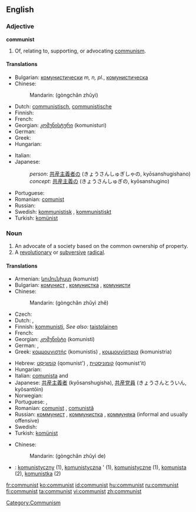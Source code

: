{{also|Communist}}
==English==

===Adjective===
'''communist'''

# Of, relating to, supporting, or advocating [[communism]].

====Translations====
{{trans-top|of or relating to communism}}
* Bulgarian: [[комунистически]] ''m, n, pl.'', [[комунистическа]] {{f}}
* Chinese:
*: Mandarin: {{zh-ts|[[共產主義]]|[[共产主义]]}} (gòngchǎn zhǔyì)
* Dutch: [[communistisch]], [[communistische]]
* Finnish: {{t-|fi|kommunistinen}}
* French: {{t+|fr|communiste|m|f}}
* Georgian: [[კომუნისტური]] (komunisturi)
* German: {{t+|de|kommunistisch}}
* Greek: {{t+|el|κομμουνιστικός|m|tr=komunistikos|sc=Grek}}
* Hungarian: {{t+|hu|kommunista}}
{{trans-mid}}
* Italian: {{t+|it|comunista|m|f}}
* Japanese:
*: ''person'': [[共産主義者]]の (きょうさんしゅぎしゃの, kyōsanshugishano)
*: ''concept'': [[共産主義]]の (きょうさんしゅぎの, kyōsanshugino)
* Portuguese: {{t+|pt|comunista|c}}
* Romanian: [[comunist]]
* Russian: {{t+|ru|коммунистический|sc=Cyrl}}
* Swedish: [[kommunistisk]] {{c}}, [[kommunistiskt]] {{n}}
* Turkish: [[komünist]]
{{trans-bottom}}

===Noun===
{{en-noun}}

# An advocate of a society based on the common ownership of property.
# A [[revolutionary]] or [[subversive]] [[radical]].

====Translations====
{{trans-top|person who follows a communist or Marxist-Leninist philosophy}}
* Armenian: [[կոմունիստ]] (komunist)
* Bulgarian: [[комунист]] {{m}}, [[комунистка]] {{f}}, [[комунисти]] {{p}}
* Chinese:
*: Mandarin: {{zh-ts|[[共產主義]][[者]]|[[共产主义]][[者]]}} (gòngchǎn zhǔyì zhě)
* Czech: {{t+|cs|komunista|f}}
* Dutch: {{t-|nl|communist|m}}, {{t-|nl|communiste|f}}
* Finnish: [[kommunisti]], ''See also:'' [[taistolainen]]
* French: {{t+|fr|communiste|m|f}}
* Georgian: [[კომუნისტი]] (komunisti)
* German: {{t+|de|Kommunist|m}}, {{t+|de|Kommunistin|f}}
* Greek: [[κομμουνιστής]] (komunistis) {{m}}, [[κομμουνίστρια]] (komunistria) {{f}}
{{trans-mid}}
* Hebrew: [[קומוניסט|קוֹמוּנִיסְט]] (qomunist') {{m}}, [[קומוניסטית]] (qomunist'it) {{f}}
* Hungarian: {{t+|hu|kommunista}}
* Italian: [[comunista]] {{m}} and {{f}}
* Japanese: [[共産主義者]] (kyōsanshugisha), [[共産党員]] (きょうさんとういん, kyōsantōin)
* Norwegian: {{t-|no|kommunist|m}}
* Portuguese: {{t+|pt|comunista|c}}, {{t-|pt|marxista|c}}
* Romanian: [[comunist]] {{m}}, [[comunistă]] {{f}}
* Russian: [[коммунист]] {{m}}, [[коммунистка]] {{f}}, [[коммуняка]] {{m}} (informal and usually offensive)
* Swedish: {{t-|sv|kommunist|c}}
* Turkish: [[komünist]]
{{trans-bottom}}

{{trans-top|revolutionary or subversive radical}}
* Chinese:
*: Mandarin: {{zh-ts|[[共產主義]]的|[[共产主义]]的}} (gòngchǎn zhǔyì de)
{{trans-mid}}
{{trans-bottom}}

{{checktrans-top}}
<!--Remove this section once all of the translations below have been moved into the tables above.-->
{{checktrans}}
* {{ttbc|Polish}}: [[komunistyczny]] {{m}} (1), [[komunistyczna]] {{f}}' (1), [[komunistyczne]] {{n}} (1), [[komunista]] {{m}} (2), [[komunistka]] {{f}} (2)
{{trans-bottom}}

[[Category:Communism]]

[[fr:communist]]
[[ko:communist]]
[[id:communist]]
[[hu:communist]]
[[ru:communist]]
[[fi:communist]]
[[ta:communist]]
[[vi:communist]]
[[zh:communist]]